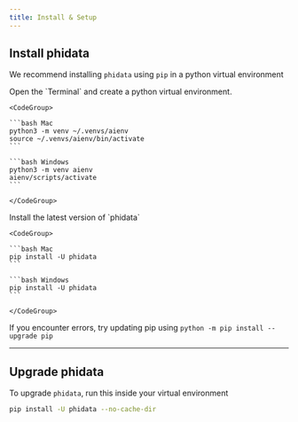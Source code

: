 ```yaml
---
title: Install & Setup
---
```


## Install phidata

We recommend installing `phidata` using `pip` in a python virtual environment

<Steps>
  <Step title="Create a virtual environment">
    Open the `Terminal` and create a python virtual environment.

    <CodeGroup>

    ```bash Mac
    python3 -m venv ~/.venvs/aienv
    source ~/.venvs/aienv/bin/activate
    ```

    ```bash Windows
    python3 -m venv aienv
    aienv/scripts/activate
    ```

    </CodeGroup>

  </Step>
  <Step title="Install phidata">
    Install the latest version of `phidata`

    <CodeGroup>

    ```bash Mac
    pip install -U phidata
    ```

    ```bash Windows
    pip install -U phidata
    ```

    </CodeGroup>

  </Step>
</Steps>

<Note>

If you encounter errors, try updating pip using `python -m pip install --upgrade pip`

</Note>

---

## Upgrade phidata

To upgrade `phidata`, run this inside your virtual environment

```bash
pip install -U phidata --no-cache-dir
```
